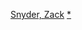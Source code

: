 {{navbox
| name = 查克·史奈德
| title = [[查克·史奈德]]
| state = {{{state|autocollapse}}}
| listclass = hlist

| list1 = {{Navbox subgroup
| group1 = 執導電影
| list1  =  
* 《[[活人生吃]]》（2004）
* 《[[300壯士：斯巴達的逆襲]]》（2007）
* 《[[守護者 (電影)|守護者]]》（2009）
* 《[[貓頭鷹守護神]]》（2010）
* 《[[殺客同萌]]》（2011）
* 《[[超人：鋼鐵英雄]]》（2013）
* 《[[蝙蝠俠對超人：正義曙光]]》（2016）
* 《[[正義聯盟 (電影)|正義聯盟]]》（2017，《[[查克·史奈德之正義聯盟]]》）
* 《[[活屍大軍]]》（2021）
* 《[[反叛之月]]》（TBA）

| group2 = 僅編劇
| list2  = 
* 《[[300勇士：帝国崛起|300勇士：帝國崛起]]》（2014）
* 《[[神力女超人 (2017年電影)|神力女超人]]》（2017）
* 《[[神偷大軍]]》（2021）

| group3 = 相關
| list3  = 
* [[黛博拉·史奈德]]
* {{le|The Stone Quarry|The Stone Quarry}}

}}}}<noinclude>
{{collapsible option}}
[[Category:美國電影導演模板|Snyder, Zack]]
[[Category:查克·史奈德電影|*]]
</noinclude>